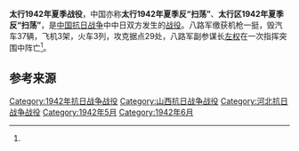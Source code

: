 {{Infobox Military Conflict
|campaign=
|image=
|caption=
|conflict=太行1942年夏季战役
|date=1942年5月19日－6月20日
|place=[[山西省|山西省]]和[[河北省|河北省]]交界的太行山南北部
|result=
|combatant1=国民革命军第八路军总部及直属队、中共中央北方局、第[[129师|129师]]第385旅和新编第1旅
|combatant2=日军第36师团和独立混成第3、4旅团主力及独立混成第1、8旅团各一部
|commander1=
|commander2=
|strength1=
|strength2=2.5万余<ref name="军事科学院" />
|casualties1=
|casualties2=日军2440余，被俘5<br />
伪军480余<ref name="军事科学院">《中国人民解放军全史》军事历史研究部 编，军事科学出版社，2000年，ISBN 7-80137-315-4，卷“中国人民解放军战役战斗总览”。</ref>
|}}

'''太行1942年夏季战役'''，中国亦称'''太行1942年夏季反“扫荡”'''、'''太行区1942年夏季反“扫荡”'''，是[[中国抗日战争|中国抗日战争]]中中日双方发生的[[战役|战役]]。八路军缴获机枪一挺，毁汽车37辆，飞机3架，火车3列，攻克据点29处，八路军副参谋长[[左权|左权]]在一次指挥突围中阵亡<ref name="军事科学院" />。

== 参考来源 ==
{{Reflist|2}}

{{战争小作品}}
{{中国抗日战争中共战役战斗}}

[[Category:1942年抗日战争战役|Category:1942年抗日战争战役]]
[[Category:山西抗日战争战役|Category:山西抗日战争战役]]
[[Category:河北抗日战争战役|Category:河北抗日战争战役]]
[[Category:1942年5月|Category:1942年5月]]
[[Category:1942年6月|Category:1942年6月]]
